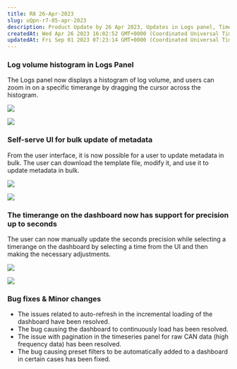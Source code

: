 ```yaml
---
title: R8 26-Apr-2023
slug: uQpn-r7-05-apr-2023
description: Product Update by 26 Apr 2023, Updates in Logs panel, Timerange in dashboard and other changes
createdAt: Wed Apr 26 2023 16:02:52 GMT+0000 (Coordinated Universal Time)
updatedAt: Fri Sep 01 2023 07:23:14 GMT+0000 (Coordinated Universal Time)
---
```


### Log volume histogram in Logs Panel

The Logs panel now displays a histogram of log volume, and users can zoom in on a specific timerange by dragging the cursor across the histogram.

![](/assets/Ny0ZN_q0gCD1gthj7IALC_screenshot-2023-04-27-at-12449-am.png)

![](/assets/6lbZo-s9G2UHI1NGn1uB0_logs-histogram.gif)

### Self-serve UI for bulk update of metadata

From the user interface, it is now possible for a user to update metadata in bulk. The user can download the template file, modify it, and use it to update metadata in bulk.

![](/assets/NRu8zLspB5d-m7nc86v2n_screenshot-2023-04-27-at-12702-am.png)

![](/assets/kW00-5h2RmVL5MweDhQsN_screenshot-2023-04-27-at-12720-am.png)

### The timerange on the dashboard now has support for precision up to seconds

The user can now manually update the seconds precision while selecting a timerange on the dashboard by selecting a time from the UI and then making the necessary adjustments.

![](/assets/P18K0Gh6uWfpdDgJm1uU9_screenshot-2023-04-27-at-13603-am.png)

![](/assets/lBH5Qa97GcVYl-_WaStGX_screenshot-2023-04-27-at-13755-am.png)

### Bug fixes & Minor changes

- The issues related to auto-refresh in the incremental loading of the dashboard have been resolved.
- The bug causing the dashboard to continuously load has been resolved.
- The issue with pagination in the timeseries panel for raw CAN data (high frequency data) has been resolved.
- The bug causing preset filters to be automatically added to a dashboard in certain cases has been fixed.

